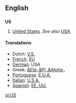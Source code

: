 ==English==
==={{initialism}}===
'''US'''

# [[United States]].  ''See also'' [[USA]].

====Translations====
*Dutch: [[V.S.]] {{m}} {{p}}
*[[w:French language|French]]: [[EU]] {{m}} {{p}}
*[[w:German language|German]]: USA {{p}}
*Greek: [[&Eta;.&Pi;.&Alpha;.]] {{f}} {{p}}
*[[w:Portugese language|Portuguese]]: [[E.U.A.]] {{m}} {{p}}
*[[w:Italian language|Italian]]: [[U.S.A.]] {{m}} {{p}}
*[[w:Spanish language|Spanish]]: [[EE. UU.]] {{m}} {{p}}

[[pl:US]]